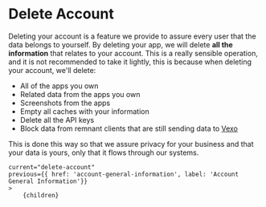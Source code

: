 
# Delete Account

Deleting your account is a feature we provide to assure every user that the data belongs to yourself.
By deleting your app, we will delete **all the information** that relates to your account.
This is a really sensible operation, and it is not recommended to take it lightly, this is because when deleting your account, we'll delete:
* All of the apps you own
* Related data from the apps you own
* Screenshots from the apps
* Empty all caches with your information
* Delete all the API keys
* Block data from remnant clients that are still sending data to [Vexo](https://vexo.co)

This is done this way so that we assure privacy for your business and that your data is yours, only that it flows through our systems.

<DocImage src="/docs/delete-account.png" width="1039" height="329"/>

    current="delete-account"
    previous={{ href: 'account-general-information', label: 'Account General Information'}}
    >
        {children}
</DocLayout>
